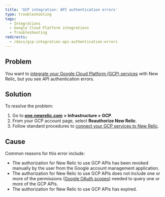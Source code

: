 ```yaml
---
title: 'GCP integration: API authentication errors'
type: troubleshooting
tags:
  - Integrations
  - Google Cloud Platform integrations
  - Troubleshooting
redirects:
  - /docs/gcp-integration-api-authentication-errors
---
```


## Problem

You want to [integrate your Google Cloud Platform (GCP) services](https://docs.newrelic.com/docs/introduction-google-cloud-platform-integrations) with New Relic, but you see API authentication errors.

## Solution

To resolve the problem:

1. Go to [**one.newrelic.com**](http://one.newrelic.com) **> Infrastructure > GCP**.
2. From your GCP account page, select **Reauthorize New Relic**.
3. Follow standard procedures to [connect your GCP services to New Relic](https://docs.newrelic.com/docs/infrastructure/gcp-integrations#connect).

## Cause

Common reasons for this error include:

* The authorization for New Relic to use GCP APIs has been revoked manually by the user from the Google account management application.
* The authorization for New Relic to use GCP APIs does not include one or more of the permissions ([Google OAuth scopes](https://developers.google.com/identity/protocols/googlescopes)) needed to query one or more of the GCP APIs.
* The authorization for New Relic to use GCP APIs has expired.
